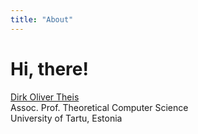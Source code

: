 ```yaml
---
title: "About"
---
```


# Hi, there!

[Dirk Oliver Theis](dot.qmd)<br>
Assoc. Prof. Theoretical Computer Science<br>
University of Tartu, Estonia


